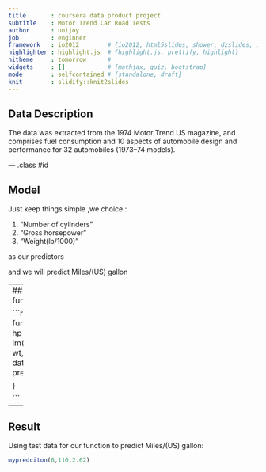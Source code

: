 ```yaml
---
title       : coursera data product project
subtitle    : Motor Trend Car Road Tests
author      : unijoy
job         : enginner
framework   : io2012        # {io2012, html5slides, shower, dzslides, ...}
highlighter : highlight.js  # {highlight.js, prettify, highlight}
hitheme     : tomorrow      # 
widgets     : []            # {mathjax, quiz, bootstrap}
mode        : selfcontained # {standalone, draft}
knit        : slidify::knit2slides
---
```


## Data Description

The data was extracted from the 1974 Motor Trend US magazine, and comprises fuel consumption and 10 aspects of automobile design and performance for 32 automobiles (1973–74 models).

--- .class #id 

## Model 

Just keep things simple ,we choice :

 1. "Number of cylinders"
 2. "Gross horsepower"
 3. "Weight(lb/1000)" 
 
as our predictors

and we will predict Miles/(US) gallon

---
## Prediction
The prediction function

```r

mypredciton <- function(cyl,hp,wt){
    if(cyl != 0 & hp != 0 & wt !=0 ){
        modelFit <- lm(mpg ~ cyl + hp + wt,data=mtcars)
        df<- data.frame(cyl=cyl,hp=hp,wt=wt)
        predict(modelFit,newdata = df)    
    }
    
}

```


---
## Result
Using test data for our function to predict Miles/(US) gallon:

```r
mypredciton(6,110,2.62)
```




